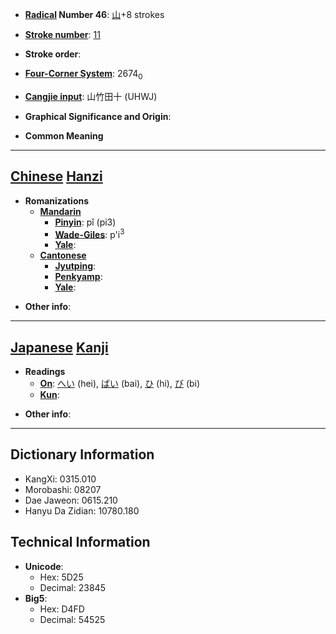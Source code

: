 * '''[[Wiktionary:Chinese radical index| Radical]] Number 46''': [[Wiktionary:Chinese radical index 山|山]]+8 strokes

* '''[[Wiktionary:Chinese total strokes index|Stroke number]]''': [[Wiktionary:Chinese total strokes index 11|11]]

* '''Stroke order''': 

* '''[[Wiktionary:Chinese four corner index|Four-Corner System]]''': 2674<sub>0</sub>

* '''[[Wiktionary:Chinese Cangjie index|Cangjie input]]''': 山竹田十 (UHWJ)

* '''Graphical Significance and Origin''': 

* '''Common Meaning'''

----

== [[Chinese]] [[Hanzi]] ==

* '''Romanizations'''
** '''[[Mandarin]]'''
*** '''[[Pinyin]]''': pǐ (pi3)
*** '''[[Wade-Giles]]''': p'i<sup>3</sup>
*** '''[[Yale]]''': 
** '''[[Cantonese]]'''
*** '''[[Jyutping]]''':
*** '''[[Penkyamp]]''': 
*** '''[[Yale]]''': 

* '''Other info''': 

----

== [[Japanese]] [[Kanji]] ==

* '''Readings'''
** '''[[On]]''': [[へい]] (hei), [[ばい]] (bai), [[ひ]] (hi), [[び]] (bi)
** '''[[Kun]]''': 

* '''Other info''':  

----

== Dictionary Information ==

* KangXi: 0315.010
* Morobashi: 08207
* Dae Jaweon: 0615.210
* Hanyu Da Zidian: 10780.180

== Technical Information ==

* '''Unicode''':
** Hex: 5D25
** Decimal: 23845
* '''Big5''':
** Hex: D4FD
** Decimal: 54525